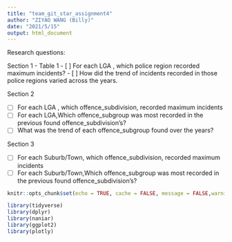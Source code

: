 ```yaml
---
title: "team_git_star_assignment4"
author: "ZIYAO WANG (Billy)"
date: "2021/5/15"
output: html_document
---
```


Research questions:

Section 1 - Table 1
- [ ] For each LGA , which police region recorded maximum incidents?
- [ ] How did the trend of incidents recorded in those police regions varied across the years.

Section 2

- [ ]  For each LGA , which offence_subdivision, recorded maximum incidents
- [ ] For each LGA,Which offence_subgroup was most recorded in the previous found offence_subdivision's?
- [ ] What was the trend of each offence_subgroup found over the years?

Section 3

- [ ]  For each Suburb/Town, which offence_subdivision, recorded maximum incidents
- [ ] For each Suburb/Town,Which offence_subgroup was most recorded in the previous found offence_subdivision's?

```r
knitr::opts_chunk$set(echo = TRUE, cache = FALSE, message = FALSE,warning = FALSE)
```

```r
library(tidyverse)
library(dplyr)
library(naniar)
library(ggplot2)
library(plotly)
```

